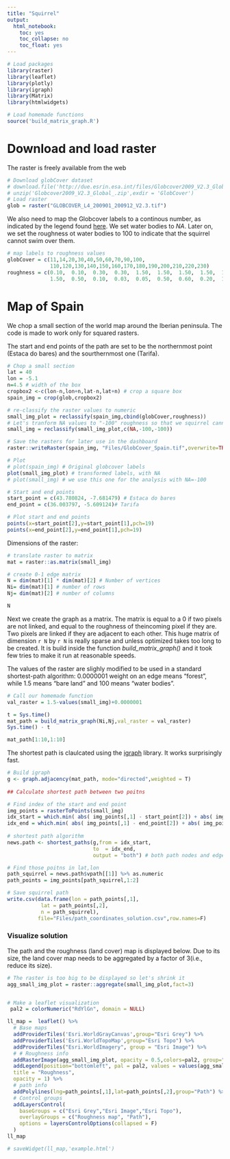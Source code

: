 ```yaml
---
title: "Squirrel"
output: 
  html_notebook:
    toc: yes
    toc_collapse: no
    toc_float: yes
---
```


```r
# Load packages
library(raster)
library(leaflet)
library(plotly)
library(igraph)
library(Matrix)
library(htmlwidgets)

# Load homemade functions
source('build_matrix_graph.R')
```


# Download and load raster

The raster is freely available from the web

```r
# Download globCover dataset
# download.file('http://due.esrin.esa.int/files/Globcover2009_V2.3_Global_.zip',destfile = "Globcover2009_V2.3_Global_.zip")
# unzip('Globcover2009_V2.3_Global_.zip',exdir = 'GlobCover')
# Load raster
glob = raster("GLOBCOVER_L4_200901_200912_V2.3.tif")
```

We also need to map the Globcover labels to a continous number, as indicated by the legend found [here](http://due.esrin.esa.int/page_globcover.php). We set water bodies to _NA_. Later on, we set the roughness ot water bodies to 100 to indicate that the squirrel cannot swim over them.
```r
# map labels to roughness values
globCover = c(11,14,20,30,40,50,60,70,90,100,
              110,120,130,140,150,160,170,180,190,200,210,220,230)
roughness = c(0.10,  0.10,  0.30,  0.30,  1.50,  1.50,  1.50,  1.50,  1.50,  1.50,
              1.50,  0.50,  0.10,  0.03,  0.05,  0.50,  0.60,  0.20,  1.00,  NA,  NA,  NA,  NA)
```


# Map of Spain

We chop a small section of the world map around the Iberian peninsula. The code is made to work only for squared rasters.

The start and end points of the path are set to be the northernmost point (Estaca do bares) and the sourthernmost one (Tarifa).

```r
# Chop a small section
lat = 40
lon = -5.1
n=4.5 # width of the box
cropbox2 <-c(lon-n,lon+n,lat-n,lat+n) # crop a square box
spain_img = crop(glob,cropbox2)

# re-classify the raster values to numeric
small_img_plot = reclassify(spain_img,cbind(globCover,roughness))
# Let's tranform NA values to "-100" roughness so that we squirrel cannot swim. This one is only used for calculations.
small_img = reclassify(small_img_plot,c(NA,-100,-100))

# Save the rasters for later use in the dashboard
raster::writeRaster(spain_img, "Files/GlobCover_Spain.tif",overwrite=TRUE)

# Plot
# plot(spain_img) # Original globcover labels
plot(small_img_plot) # transformed labels, with NA
# plot(small_img) # we use this one for the analysis with NA=-100

# Start and end points
start_point = c(43.780824, -7.681479) # Estaca do bares
end_point = c(36.003797, -5.609124)# Tarifa

# Plot start and end points
points(x=start_point[2],y=start_point[1],pch=19)
points(x=end_point[2],y=end_point[1],pch=19)
```

Dimensions of the raster:
```r
# translate raster to matrix
mat = raster::as.matrix(small_img)

# create 0-1 edge matrix
N = dim(mat)[1] * dim(mat)[2] # Number of vertices
Ni= dim(mat)[1] # number of rows
Nj= dim(mat)[2] # number of columns

N
```


Next we create the graph as a matrix. The matrix is equal to a 0 if two pixels are not linked, and equal to the roughness of theincoming pixel if they are. Two pixels are linked if they are adjacent to each other. This huge matrix of dimension `r N` by `r N` is really sparse and unless optimized takes too long to be created. It is build inside the function _build_matrix_graph()_ and it took few tries to make it run at reasonable speeds.

The values of the raster are slighly modified to be used in a standard shortest-path algorithm: 0.0000001 weight on an edge means "forest", while 1.5 means "bare land" and 100 means "water bodies".

```r
# Call our homemade function
val_raster = 1.5-values(small_img)+0.0000001

t = Sys.time()
mat_path = build_matrix_graph(Ni,Nj,val_raster = val_raster)
Sys.time() - t

mat_path[1:10,1:10]
```

The shortest path is claulcated using the [igraph](http://igraph.org/) library. It works surprisingly fast.

```r
# Build igraph
g <- graph.adjacency(mat_path, mode="directed",weighted = T)
  
## Calculate shortest path between two poitns

# Find index of the start and end point
img_points = rasterToPoints(small_img)
idx_start = which.min( abs( img_points[,1] - start_point[2]) + abs( img_points[,2] - start_point[1]))
idx_end = which.min( abs( img_points[,1] - end_point[2]) + abs( img_points[,2] - end_point[1]))
                     
# shortest path algorithm
news.path <- shortest_paths(g,from = idx_start, 
                            to  = idx_end,
                            output = "both") # both path nodes and edges

# Find those poitns in lat,lon
path_squirrel = news.path$vpath[[1]] %>% as.numeric
path_points = img_points[path_squirrel,1:2]

# Save squirrel path
write.csv(data.frame(lon = path_points[,1],
           lat = path_points[,2],
           n = path_squirrel),
          file="Files/path_coordinates_solution.csv",row.names=F)

```

### Visualize solution

The path and the roughness (land cover) map is displayed below. Due to its size, the land cover map needs to be aggregated  by a factor of 3(i.e., reduce its size).


```r
# The raster is too big to be displayed so let's shrink it
agg_small_img_plot = raster::aggregate(small_img_plot,fact=3)


# Make a leaflet visualization
 pal2 = colorNumeric("RdYlGn", domain = NULL)

ll_map =  leaflet() %>%
  # Base maps
  addProviderTiles('Esri.WorldGrayCanvas',group="Esri Grey") %>%
  addProviderTiles('Esri.WorldTopoMap',group="Esri Topo") %>%
  addProviderTiles("Esri.WorldImagery", group = "Esri Image") %>%
  # # Roughness info
  addRasterImage(agg_small_img_plot, opacity = 0.5,colors=pal2, group="Roughness map") %>%
  addLegend(position="bottomleft", pal = pal2, values = values(agg_small_img_plot),
  title = "Roughness",
  opacity = 1) %>%
  # path info
  addPolylines(lng=path_points[,1],lat=path_points[,2],group="Path") %>% 
  # Control groups
  addLayersControl(
    baseGroups = c("Esri Grey","Esri Image","Esri Topo"),
    overlayGroups = c("Roughness map", "Path"),
    options = layersControlOptions(collapsed = F)
  )
ll_map

# saveWidget(ll_map,'example.html')
```